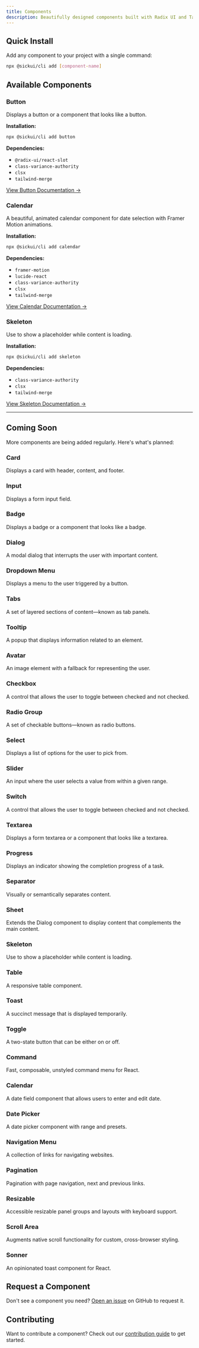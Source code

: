 ```yaml
---
title: Components
description: Beautifully designed components built with Radix UI and Tailwind CSS.
---
```


## Quick Install

Add any component to your project with a single command:

```bash
npx @sickui/cli add [component-name]
```

## Available Components

### Button

Displays a button or a component that looks like a button.

**Installation:**

```bash
npx @sickui/cli add button
```

**Dependencies:**

- `@radix-ui/react-slot`
- `class-variance-authority`
- `clsx`
- `tailwind-merge`

[View Button Documentation →](/docs/components/button)

### Calendar

A beautiful, animated calendar component for date selection with Framer Motion animations.

**Installation:**

```bash
npx @sickui/cli add calendar
```

**Dependencies:**

- `framer-motion`
- `lucide-react`
- `class-variance-authority`
- `clsx`
- `tailwind-merge`

[View Calendar Documentation →](/docs/components/calendar)

### Skeleton

Use to show a placeholder while content is loading.

**Installation:**

```bash
npx @sickui/cli add skeleton
```

**Dependencies:**

- `class-variance-authority`
- `clsx`
- `tailwind-merge`

[View Skeleton Documentation →](/docs/components/skeleton)

---

## Coming Soon

More components are being added regularly. Here's what's planned:

### Card

Displays a card with header, content, and footer.

### Input

Displays a form input field.

### Badge

Displays a badge or a component that looks like a badge.

### Dialog

A modal dialog that interrupts the user with important content.

### Dropdown Menu

Displays a menu to the user triggered by a button.

### Tabs

A set of layered sections of content—known as tab panels.

### Tooltip

A popup that displays information related to an element.

### Avatar

An image element with a fallback for representing the user.

### Checkbox

A control that allows the user to toggle between checked and not checked.

### Radio Group

A set of checkable buttons—known as radio buttons.

### Select

Displays a list of options for the user to pick from.

### Slider

An input where the user selects a value from within a given range.

### Switch

A control that allows the user to toggle between checked and not checked.

### Textarea

Displays a form textarea or a component that looks like a textarea.

### Progress

Displays an indicator showing the completion progress of a task.

### Separator

Visually or semantically separates content.

### Sheet

Extends the Dialog component to display content that complements the main content.

### Skeleton

Use to show a placeholder while content is loading.

### Table

A responsive table component.

### Toast

A succinct message that is displayed temporarily.

### Toggle

A two-state button that can be either on or off.

### Command

Fast, composable, unstyled command menu for React.

### Calendar

A date field component that allows users to enter and edit date.

### Date Picker

A date picker component with range and presets.

### Navigation Menu

A collection of links for navigating websites.

### Pagination

Pagination with page navigation, next and previous links.

### Resizable

Accessible resizable panel groups and layouts with keyboard support.

### Scroll Area

Augments native scroll functionality for custom, cross-browser styling.

### Sonner

An opinionated toast component for React.

## Request a Component

Don't see a component you need? [Open an issue](https://github.com/kartikver15gr8/SickUI/issues) on GitHub to request it.

## Contributing

Want to contribute a component? Check out our [contribution guide](https://github.com/kartikver15gr8/SickUI/blob/main/CONTRIBUTING.md) to get started.
